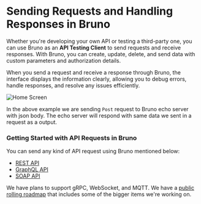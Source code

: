 # Sending Requests and Handling Responses in Bruno

Whether you're developing your own API or testing a third-party one, you can use Bruno as an **API Testing Client** to send requests and receive responses. With Bruno, you can create, update, delete, and send data with custom parameters and authorization details.

When you send a request and receive a response through Bruno, the interface displays the information clearly, allowing you to debug errors, handle responses, and resolve any issues efficiently.

![Home Screen](/screenshots/send-request/home-screen.webp)

In the above example we are sending `Post` request to Bruno echo server with json body. The echo server will respond with same data we sent in a request as a output.

### Getting Started with API Requests in Bruno

You can send any kind of API request using Bruno mentioned below:

- [REST API](./REST/overview.mdx)
- [GraphQL API](./graphql/overview.mdx)
- [SOAP API](./soap/soap-request.mdx)

We have plans to support gRPC, WebSocket, and MQTT.  We have a [public rolling roadmap](https://github.com/usebruno/bruno/discussions/1) that includes some of the bigger items we're working on.
